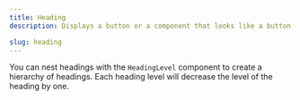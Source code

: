 ```yaml
---
title: Heading
description: Displays a button or a component that looks like a button.

slug: heading
---
```


You can nest headings with the `HeadingLevel` component to create a hierarchy of headings.
Each heading level will decrease the level of the heading by one.

<ComponentPreview name="heading/preview" />
